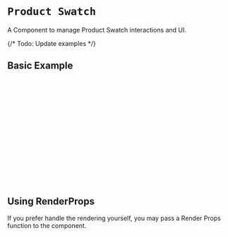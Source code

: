 
<Meta of={ProductSwatchStories} />

# `Product Swatch`
A Component to manage Product Swatch interactions and UI.

<Canvas of={ProductSwatchStories.Primary} />

{/* Todo: Update examples */}
## Basic Example
  ```jsx
  import React from 'react';
  import { CioPlp, ProductSwatch, useProductSwatch } from '@constructor-io/constructorio-ui-plp';

  const apiKey = 'MY_API_KEY'

  function MyComponent() {
  const {swatchList, selectedVariation, selectVariation} = useProductSwatch({ item });

    return (
      <>
        <CioPlp apiKey={MY_API_KEY}>
          <ProductSwatch swatchObject={{ swatchList, selectedVariation, selectedVariation }}>
        </CioPlp>
      </>
    );
  }
  ```


## Using RenderProps
If you prefer handle the rendering yourself, you may pass a Render Props function to the component.
```jsx
import { CioPlp, ProductSwatch } from '@constructor-io/constructorio-ui-plp'

function myApp() {
  ...
  
  return (
    <CioPlp apiKey={YOUR_API_KEY}>
      <ProductSwatch>
        {
          ({
            swatchList,
            selectedVariation,
            selectVariation,
          }) => (
            <ul>
            {swatchList?.map((swatch) => (
              <li
                key={swatch.variationId}
                className={`cio-swatch-item ${
                  selectedVariation?.variationId === swatch.variationId ? 'cio-swatch-selected' : ''
                }`}
                onClick={() => selectVariation(swatch)}
                style={{
                  background: swatch?.swatchPreview
                }}
              />
            ))}
            </ul>
           )
        }
      </ProductSwatch>
    </CioPlp>
  )
}
```